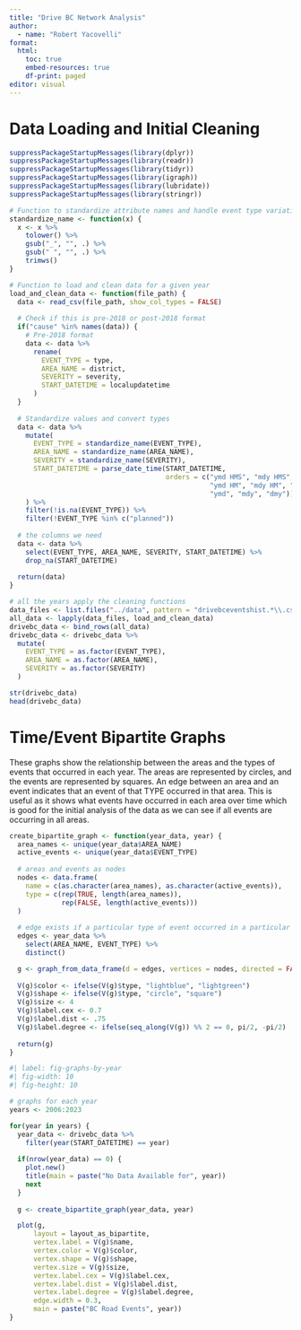 ```yaml
---
title: "Drive BC Network Analysis"
author:
  - name: "Robert Yacovelli"
format:
  html:
    toc: true
    embed-resources: true
    df-print: paged
editor: visual
---
```


# Data Loading and Initial Cleaning

```r
suppressPackageStartupMessages(library(dplyr))
suppressPackageStartupMessages(library(readr))
suppressPackageStartupMessages(library(tidyr))
suppressPackageStartupMessages(library(igraph))
suppressPackageStartupMessages(library(lubridate))
suppressPackageStartupMessages(library(stringr))
```

```r
# Function to standardize attribute names and handle event type variations across different years
standardize_name <- function(x) {
  x <- x %>%
    tolower() %>%
    gsub("_", "", .) %>%
    gsub(" ", "", .) %>%
    trimws()
}

# Function to load and clean data for a given year
load_and_clean_data <- function(file_path) {
  data <- read_csv(file_path, show_col_types = FALSE)
  
  # Check if this is pre-2018 or post-2018 format
  if("cause" %in% names(data)) {
    # Pre-2018 format
    data <- data %>%
      rename(
        EVENT_TYPE = type,
        AREA_NAME = district,
        SEVERITY = severity,
        START_DATETIME = localupdatetime
      )
  }
  
  # Standardize values and convert types
  data <- data %>%
    mutate(
      EVENT_TYPE = standardize_name(EVENT_TYPE),
      AREA_NAME = standardize_name(AREA_NAME),
      SEVERITY = standardize_name(SEVERITY),
      START_DATETIME = parse_date_time(START_DATETIME,
                                       orders = c("ymd HMS", "mdy HMS", "dmy HMS",
                                                  "ymd HM", "mdy HM", "dmy HM",
                                                  "ymd", "mdy", "dmy"))
    ) %>%
    filter(!is.na(EVENT_TYPE)) %>%        
    filter(!EVENT_TYPE %in% c("planned"))
  
  # the columns we need
  data <- data %>%
    select(EVENT_TYPE, AREA_NAME, SEVERITY, START_DATETIME) %>%
    drop_na(START_DATETIME)
  
  return(data)
}
```

```r
# all the years apply the cleaning functions
data_files <- list.files("../data", pattern = "drivebceventshist.*\\.csv", full.names = TRUE)
all_data <- lapply(data_files, load_and_clean_data)
drivebc_data <- bind_rows(all_data)
drivebc_data <- drivebc_data %>%
  mutate(
    EVENT_TYPE = as.factor(EVENT_TYPE),
    AREA_NAME = as.factor(AREA_NAME),
    SEVERITY = as.factor(SEVERITY)
  )

str(drivebc_data)
head(drivebc_data)
```

# Time/Event Bipartite Graphs

These graphs show the relationship between the areas and the types of events that occurred in each year. The areas are represented by circles, and the events are represented by squares. An edge between an area and an event indicates that an event of that TYPE occurred in that area. This is useful as it shows what events have occurred in each area over time which is good for the initial analysis of the data as we can see if all events are occurring in all areas.

```r
create_bipartite_graph <- function(year_data, year) {
  area_names <- unique(year_data$AREA_NAME)
  active_events <- unique(year_data$EVENT_TYPE)
  
  # areas and events as nodes
  nodes <- data.frame(
    name = c(as.character(area_names), as.character(active_events)),
    type = c(rep(TRUE, length(area_names)), 
             rep(FALSE, length(active_events)))
  )
  
  # edge exists if a particular type of event occurred in a particular area
  edges <- year_data %>%
    select(AREA_NAME, EVENT_TYPE) %>%
    distinct()

  g <- graph_from_data_frame(d = edges, vertices = nodes, directed = FALSE)
  
  V(g)$color <- ifelse(V(g)$type, "lightblue", "lightgreen")
  V(g)$shape <- ifelse(V(g)$type, "circle", "square")
  V(g)$size <- 4 
  V(g)$label.cex <- 0.7
  V(g)$label.dist <- .75
  V(g)$label.degree <- ifelse(seq_along(V(g)) %% 2 == 0, pi/2, -pi/2)
  
  return(g)
}
```

```r
#| label: fig-graphs-by-year
#| fig-width: 10
#| fig-height: 10

# graphs for each year
years <- 2006:2023

for(year in years) {
  year_data <- drivebc_data %>%
    filter(year(START_DATETIME) == year)
  
  if(nrow(year_data) == 0) {
    plot.new()
    title(main = paste("No Data Available for", year))
    next
  }
  
  g <- create_bipartite_graph(year_data, year)

  plot(g, 
      layout = layout_as_bipartite,
      vertex.label = V(g)$name,
      vertex.color = V(g)$color,
      vertex.shape = V(g)$shape,
      vertex.size = V(g)$size,
      vertex.label.cex = V(g)$label.cex,
      vertex.label.dist = V(g)$label.dist,
      vertex.label.degree = V(g)$label.degree,
      edge.width = 0.3,
      main = paste("BC Road Events", year)) 
}
```
